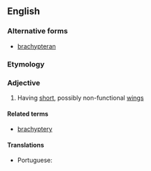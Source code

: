 ==English==

===Alternative forms===
* [[brachypteran]]

===Etymology===
{{confix|en|brachy|pterous}}

===Adjective===
{{en-adj|-}}

# {{lb|en|zoology}} Having [[short]], possibly non-functional [[wings]]

====Related terms====
* [[brachyptery]]

====Translations====
{{trans-top|having short wings}}
* Portuguese: {{t|pt|braquíptero}}
{{trans-mid}}
{{trans-bottom}}
